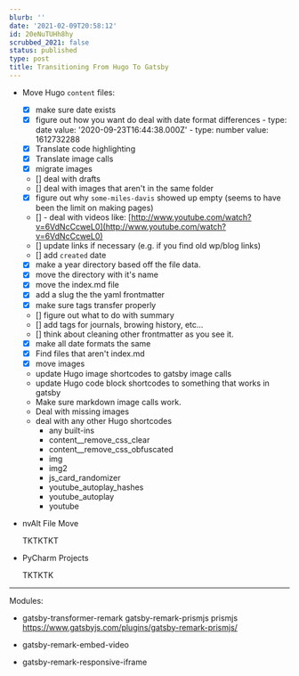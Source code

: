 ```yaml
---
blurb: ''
date: '2021-02-09T20:58:12'
id: 20eNuTUHh8hy
scrubbed_2021: false
status: published
type: post
title: Transitioning From Hugo To Gatsby
---
```


- Move Hugo `content` files:
    
    
    - [x] make sure date exists
    - [x] figure out how you want do deal with date format differences
             - type: date
               value: '2020-09-23T16:44:38.000Z'
             - type: number
               value: 1612732288
    - [x] Translate code highlighting
    - [x] Translate image calls
    - [x] migrate images
    - [] deal with drafts
    - [] deal with images that aren't in the same folder
    - [x] figure out why `some-miles-davis` showed up empty (seems to have been the limit on making pages)
    - [] - deal with videos like: [http://www.youtube.com/watch?v=6VdNcCcweL0](http://www.youtube.com/watch?v=6VdNcCcweL0)
    - [] update links if necessary (e.g. if you find old wp/blog links)
    - [] add `created` date
    - [x] make a year directory based off the file data. 
    - [x] move the directory with it's name
    - [x] move the index.md file
    - [x] add a slug the the yaml frontmatter
    - [x] make sure tags transfer properly 
    - [] figure out what to do with summary
    - [] add tags for journals, browing history, etc...
    - [] think about cleaning other frontmatter as you see it. 
    - [x] make all date formats the same
    - [x] Find files that aren't index.md
    - [x] move images
    - update Hugo image shortcodes to gatsby image calls
    - update Hugo code block shortcodes to something that works in gatsby
    - Make sure markdown image calls work. 
    - Deal with missing images
    - deal with any other Hugo shortcodes
        - any built-ins
        - content__remove_css_clear
        - content__remove_css_obfuscated
        - img
        - img2
        - js_card_randomizer
        - youtube_autoplay_hashes
        - youtube_autoplay
        - youtube
    


- nvAlt File Move
    
    TKTKTKT
    
    
- PyCharm Projects

    TKTKTK




---

Modules:

- gatsby-transformer-remark gatsby-remark-prismjs prismjs
    https://www.gatsbyjs.com/plugins/gatsby-remark-prismjs/

- gatsby-remark-embed-video

- gatsby-remark-responsive-iframe
